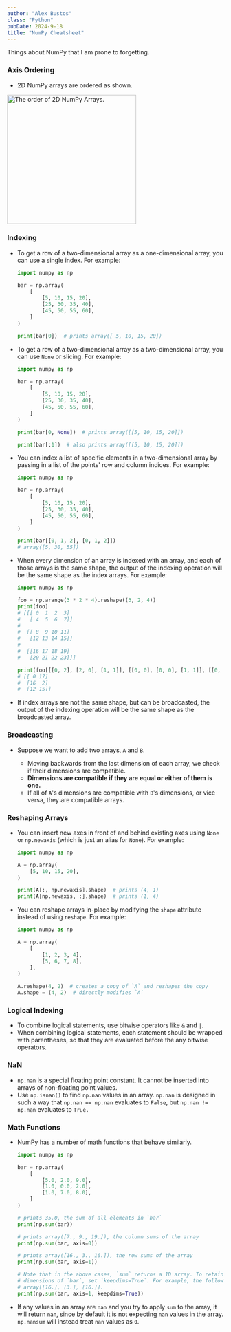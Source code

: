 ```yaml
---
author: "Alex Bustos"
class: "Python"
pubDate: 2024-9-18
title: "NumPy Cheatsheet"
---
```



Things about NumPy that I am prone to forgetting.

### Axis Ordering

-   2D NumPy arrays are ordered as shown.

<img
    src={axisOrder.src}
    alt="The order of 2D NumPy Arrays."
    style="width:300px; margin-left: auto; margin-right: auto"
/>

### Indexing

-   To get a row of a two-dimensional array as a one-dimensional array, you can
    use a single index. For example:

    ```python
    import numpy as np

    bar = np.array(
        [
            [5, 10, 15, 20],
            [25, 30, 35, 40],
            [45, 50, 55, 60],
        ]
    )

    print(bar[0])  # prints array([ 5, 10, 15, 20])
    ```

-   To get a row of a two-dimensional array as a two-dimensional array, you can
    use `None` or slicing. For example:

    ```python
    import numpy as np

    bar = np.array(
        [
            [5, 10, 15, 20],
            [25, 30, 35, 40],
            [45, 50, 55, 60],
        ]
    )

    print(bar[0, None])  # prints array([[5, 10, 15, 20]])

    print(bar[:1])  # also prints array([[5, 10, 15, 20]])
    ```

-   You can index a list of specific elements in a two-dimensional array by
    passing in a list of the points' row and column indices. For example:

    ```python
    import numpy as np

    bar = np.array(
        [
            [5, 10, 15, 20],
            [25, 30, 35, 40],
            [45, 50, 55, 60],
        ]
    )

    print(bar[[0, 1, 2], [0, 1, 2]])
    # array([5, 30, 55])
    ```

-   When every dimension of an array is indexed with an array, and each of those
    arrays is the same shape, the output of the indexing operation will be the
    same shape as the index arrays. For example:

    ```python
    import numpy as np

    foo = np.arange(3 * 2 * 4).reshape((3, 2, 4))
    print(foo)
    # [[[ 0  1  2  3]
    #   [ 4  5  6  7]]
    #
    #  [[ 8  9 10 11]
    #   [12 13 14 15]]
    #
    #  [[16 17 18 19]
    #   [20 21 22 23]]]

    print(foo[[[0, 2], [2, 0], [1, 1]], [[0, 0], [0, 0], [1, 1]], [[0, 1], [0, 2], [0, 3]]])
    # [[ 0 17]
    #  [16  2]
    #  [12 15]]
    ```

-   If index arrays are not the same shape, but can be broadcasted, the output
    of the indexing operation will be the same shape as the broadcasted array.

### Broadcasting

-   Suppose we want to add two arrays, `A` and `B`.

    -   Moving backwards from the last dimension of each array, we check if
        their dimensions are compatible.
    -   **Dimensions are compatible if they are equal or either of them is
        one.**
    -   If all of `A`'s dimensions are compatible with `B`'s dimensions, or vice
        versa, they are compatible arrays.

### Reshaping Arrays

-   You can insert new axes in front of and behind existing axes using `None` or
    `np.newaxis` (which is just an alias for `None`). For example:

    ```python
    import numpy as np

    A = np.array(
        [5, 10, 15, 20],
    )

    print(A[:, np.newaxis].shape)  # prints (4, 1)
    print(A[np.newaxis, :].shape)  # prints (1, 4)
    ```

-   You can reshape arrays in-place by modifying the `shape` attribute instead
    of using `reshape`. For example:

    ```python
    import numpy as np

    A = np.array(
        [
            [1, 2, 3, 4],
            [5, 6, 7, 8],
        ],
    )

    A.reshape(4, 2)  # creates a copy of `A` and reshapes the copy
    A.shape = (4, 2)  # directly modifies `A`
    ```

### Logical Indexing

-   To combine logical statements, use bitwise operators like `&` and `|`.
-   When combining logical statements, each statement should be wrapped with
    parentheses, so that they are evaluated before the any bitwise operators.

### NaN

-   `np.nan` is a special floating point constant. It cannot be inserted into
    arrays of non-floating point values.
-   Use `np.isnan()` to find `np.nan` values in an array. `np.nan` is designed
    in such a way that `np.nan == np.nan` evaluates to `False`, but
    `np.nan != np.nan` evaluates to `True.`

### Math Functions

-   NumPy has a number of math functions that behave similarly.

    ```python
    import numpy as np

    bar = np.array(
        [
            [5.0, 2.0, 9.0],
            [1.0, 0.0, 2.0],
            [1.0, 7.0, 8.0],
        ]
    )

    # prints 35.0, the sum of all elements in `bar`
    print(np.sum(bar))

    # prints array([7., 9., 19.]), the column sums of the array
    print(np.sum(bar, axis=0))

    # prints array([16., 3., 16.]), the row sums of the array
    print(np.sum(bar, axis=1))

    # Note that in the above cases, `sum` returns a 1D array. To retain the
    # dimensions of `bar`, set `keepdims=True`. For example, the following prints
    # array[[16.], [3.], [16.]].
    print(np.sum(bar, axis=1, keepdims=True))
    ```

-   If any values in an array are `nan` and you try to apply `sum` to the array,
    it will return `nan`, since by default it is not expecting `nan` values in
    the array. `np.nansum` will instead treat `nan` values as `0`.
